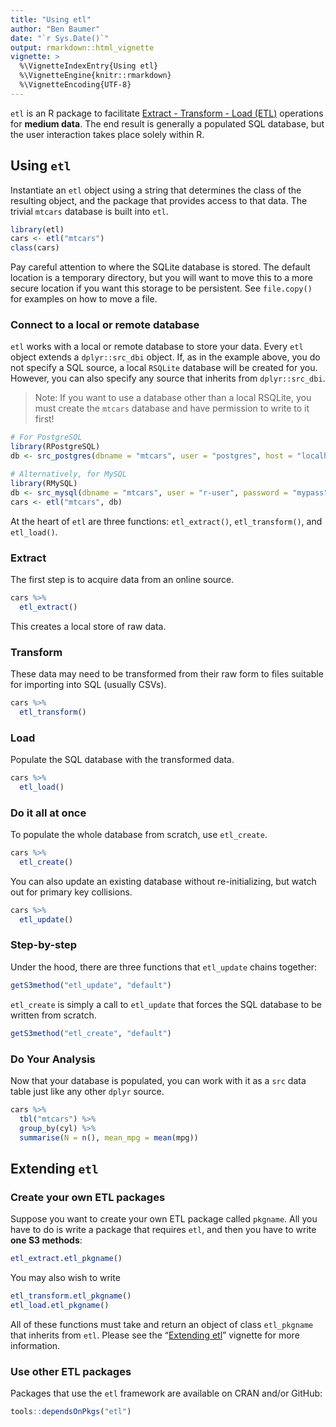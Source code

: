 ```yaml
---
title: "Using etl"
author: "Ben Baumer"
date: "`r Sys.Date()`"
output: rmarkdown::html_vignette
vignette: >
  %\VignetteIndexEntry{Using etl}
  %\VignetteEngine{knitr::rmarkdown}
  %\VignetteEncoding{UTF-8}
---
```


`etl` is an R package to facilitate [Extract - Transform - Load (ETL)](https://en.wikipedia.org/wiki/Extract,_transform,_load) operations for **medium data**. The end result is generally a populated SQL database, but the user interaction takes place solely within R.

## Using `etl`

Instantiate an `etl` object using a string that determines the class of the resulting object, and the package that provides access to that data. The trivial `mtcars` database is built into `etl`.

```r
library(etl)
cars <- etl("mtcars")
class(cars)
```

Pay careful attention to where the SQLite database is stored. The default location is a temporary directory, but you will want to move this to a more secure location if you want this storage to be persistent. See `file.copy()` for examples on how to move a file. 

### Connect to a local or remote database

`etl` works with a local or remote database to store your data. Every `etl` object extends a `dplyr::src_dbi` object. If, as in the example above, you do not specify a SQL source, a local `RSQLite` database will be created for you. However, you can also specify any source that inherits from `dplyr::src_dbi`.

> Note: If you want to use a database other than a local RSQLite, you must create the `mtcars` database and have permission to write to it first!

```r
# For PostgreSQL
library(RPostgreSQL)
db <- src_postgres(dbname = "mtcars", user = "postgres", host = "localhost")

# Alternatively, for MySQL
library(RMySQL)
db <- src_mysql(dbname = "mtcars", user = "r-user", password = "mypass", host = "localhost")
cars <- etl("mtcars", db)
```

At the heart of `etl` are three functions: `etl_extract()`, `etl_transform()`, and `etl_load()`. 

### Extract

The first step is to acquire data from an online source. 

```r
cars %>%
  etl_extract()
```

This creates a local store of raw data. 

### Transform

These data may need to be transformed from their raw form to files suitable for importing into SQL (usually CSVs).

```r
cars %>%
  etl_transform()
```

### Load

Populate the SQL database with the transformed data. 

```r
cars %>%
  etl_load()
```

### Do it all at once

To populate the whole database from scratch, use `etl_create`. 

```r
cars %>%
  etl_create()
```

You can also update an existing database without re-initializing, but watch out for primary key collisions.

```r
cars %>%
  etl_update()
```

### Step-by-step

Under the hood, there are three functions that `etl_update` chains together:

```r
getS3method("etl_update", "default")
```

`etl_create` is simply a call to `etl_update` that forces the SQL database to be written from scratch. 

```r
getS3method("etl_create", "default")
```



### Do Your Analysis

Now that your database is populated, you can work with it as a `src` data table just like any other `dplyr` source. 
```r
cars %>%
  tbl("mtcars") %>%
  group_by(cyl) %>%
  summarise(N = n(), mean_mpg = mean(mpg))
```

## Extending `etl`

### Create your own ETL packages

Suppose you want to create your own ETL package called `pkgname`. All you have to do is write a package that requires `etl`, and then you have to write **one S3 methods**:

```r
etl_extract.etl_pkgname()
```

You may also wish to write

```r
etl_transform.etl_pkgname()
etl_load.etl_pkgname()
```

All of these functions must take and return an object of class `etl_pkgname` that inherits from `etl`. Please see the "[Extending etl](extending_etl.html)" vignette for more information. 

### Use other ETL packages

Packages that use the `etl` framework are available on CRAN and/or GitHub:

```r
tools::dependsOnPkgs("etl")
```

